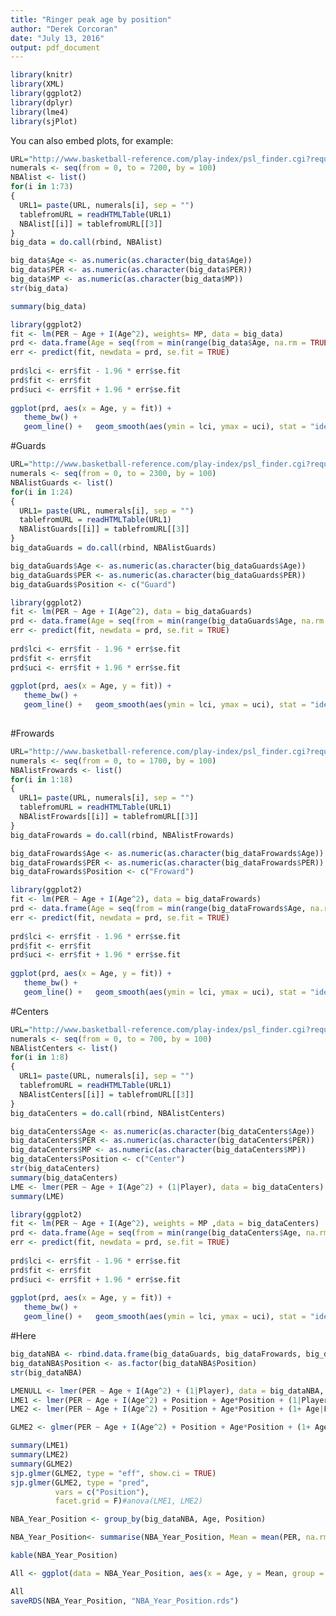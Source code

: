 ```yaml
---
title: "Ringer peak age by position"
author: "Derek Corcoran"
date: "July 13, 2016"
output: pdf_document
---
```


```r
library(knitr)
library(XML)
library(ggplot2)
library(dplyr)
library(lme4)
library(sjPlot)
```

You can also embed plots, for example:

```r
URL="http://www.basketball-reference.com/play-index/psl_finder.cgi?request=1&match=single&per_minute_base=36&per_poss_base=100&type=advanced&lg_id=NBA&is_playoffs=N&year_min=1980&year_max=&franch_id=&season_start=1&season_end=-1&age_min=0&age_max=99&height_min=0&height_max=99&shoot_hand=&birth_country_is=Y&birth_country=&birth_state=&college_id=&draft_year=&is_active=&debut_yr_nba_start=&debut_yr_nba_end=&debut_yr_aba_start=&debut_yr_aba_end=&is_hof=&is_as=&as_comp=gt&as_val=&award=&pos_is_g=Y&pos_is_gf=Y&pos_is_f=Y&pos_is_fg=Y&pos_is_fc=Y&pos_is_c=Y&pos_is_cf=Y&qual=mp_per_g_req&c1stat=&c1comp=gt&c1val=&c2stat=&c2comp=gt&c2val=&c3stat=&c3comp=gt&c3val=&c4stat=&c4comp=gt&c4val=&c5stat=&c5comp=gt&c6mult=1.0&c6stat=&order_by=season&order_by_asc=&offset="
numerals <- seq(from = 0, to = 7200, by = 100)
NBAlist <- list()
for(i in 1:73)
{
  URL1= paste(URL, numerals[i], sep = "")
  tablefromURL = readHTMLTable(URL1)
  NBAlist[[i]] = tablefromURL[[3]]
}
big_data = do.call(rbind, NBAlist)
```

```r
big_data$Age <- as.numeric(as.character(big_data$Age))
big_data$PER <- as.numeric(as.character(big_data$PER))
big_data$MP <- as.numeric(as.character(big_data$MP))
str(big_data)

summary(big_data)
```

```r
library(ggplot2)
fit <- lm(PER ~ Age + I(Age^2), weights= MP, data = big_data)
prd <- data.frame(Age = seq(from = min(range(big_data$Age, na.rm = TRUE)), to = max(range(big_data$Age, na.rm = TRUE)), length.out = 100))
err <- predict(fit, newdata = prd, se.fit = TRUE)
 
prd$lci <- err$fit - 1.96 * err$se.fit
prd$fit <- err$fit
prd$uci <- err$fit + 1.96 * err$se.fit
 
ggplot(prd, aes(x = Age, y = fit)) +
   theme_bw() +
   geom_line() +   geom_smooth(aes(ymin = lci, ymax = uci), stat = "identity")

```

#Guards

```r
URL="http://www.basketball-reference.com/play-index/psl_finder.cgi?request=1&match=single&type=advanced&per_minute_base=36&per_poss_base=100&lg_id=NBA&is_playoffs=N&year_min=1980&year_max=&franch_id=&season_start=1&season_end=-1&age_min=0&age_max=99&shoot_hand=&height_min=0&height_max=99&birth_country_is=Y&birth_country=&birth_state=&college_id=&draft_year=&is_active=&debut_yr_aba_start=&debut_yr_aba_end=&debut_yr_nba_start=&debut_yr_nba_end=&is_hof=&is_as=&as_comp=gt&as_val=&award=&pos_is_g=Y&pos_is_gf=&pos_is_f=&pos_is_fg=&pos_is_fc=&pos_is_c=&pos_is_cf=&qual=mp_per_g_req&c1stat=&c1comp=gt&c1val=&c2stat=&c2comp=gt&c2val=&c3stat=&c3comp=gt&c3val=&c4stat=&c4comp=gt&c4val=&c5stat=&c5comp=gt&c6mult=1.0&c6stat=&order_by=season&order_by_asc=&offset="
numerals <- seq(from = 0, to = 2300, by = 100)
NBAlistGuards <- list()
for(i in 1:24)
{
  URL1= paste(URL, numerals[i], sep = "")
  tablefromURL = readHTMLTable(URL1)
  NBAlistGuards[[i]] = tablefromURL[[3]]
}
big_dataGuards = do.call(rbind, NBAlistGuards)

```

```r
big_dataGuards$Age <- as.numeric(as.character(big_dataGuards$Age))
big_dataGuards$PER <- as.numeric(as.character(big_dataGuards$PER))
big_dataGuards$Position <- c("Guard")
```

```r
library(ggplot2)
fit <- lm(PER ~ Age + I(Age^2), data = big_dataGuards)
prd <- data.frame(Age = seq(from = min(range(big_dataGuards$Age, na.rm = TRUE)), to = max(range(big_dataGuards$Age, na.rm = TRUE)), length.out = 100))
err <- predict(fit, newdata = prd, se.fit = TRUE)
 
prd$lci <- err$fit - 1.96 * err$se.fit
prd$fit <- err$fit
prd$uci <- err$fit + 1.96 * err$se.fit
 
ggplot(prd, aes(x = Age, y = fit)) +
   theme_bw() +
   geom_line() +   geom_smooth(aes(ymin = lci, ymax = uci), stat = "identity")
 
```

#Frowards


```r
URL="http://www.basketball-reference.com/play-index/psl_finder.cgi?request=1&match=single&type=advanced&per_minute_base=36&per_poss_base=100&lg_id=NBA&is_playoffs=N&year_min=1980&year_max=&franch_id=&season_start=1&season_end=-1&age_min=0&age_max=99&shoot_hand=&height_min=0&height_max=99&birth_country_is=Y&birth_country=&birth_state=&college_id=&draft_year=&is_active=&debut_yr_aba_start=&debut_yr_aba_end=&debut_yr_nba_start=&debut_yr_nba_end=&is_hof=&is_as=&as_comp=gt&as_val=&award=&pos_is_g=&pos_is_gf=&pos_is_f=Y&pos_is_fg=&pos_is_fc=&pos_is_c=&pos_is_cf=&qual=mp_per_g_req&c1stat=&c1comp=gt&c1val=&c2stat=&c2comp=gt&c2val=&c3stat=&c3comp=gt&c3val=&c4stat=&c4comp=gt&c4val=&c5stat=&c5comp=gt&c6mult=1.0&c6stat=&order_by=season&order_by_asc=&offset="
numerals <- seq(from = 0, to = 1700, by = 100)
NBAlistFrowards <- list()
for(i in 1:18)
{
  URL1= paste(URL, numerals[i], sep = "")
  tablefromURL = readHTMLTable(URL1)
  NBAlistFrowards[[i]] = tablefromURL[[3]]
}
big_dataFrowards = do.call(rbind, NBAlistFrowards)
```

```r
big_dataFrowards$Age <- as.numeric(as.character(big_dataFrowards$Age))
big_dataFrowards$PER <- as.numeric(as.character(big_dataFrowards$PER))
big_dataFrowards$Position <- c("Froward")
```

```r
library(ggplot2)
fit <- lm(PER ~ Age + I(Age^2), data = big_dataFrowards)
prd <- data.frame(Age = seq(from = min(range(big_dataFrowards$Age, na.rm = TRUE)), to = max(range(big_dataFrowards$Age, na.rm = TRUE)), length.out = 100))
err <- predict(fit, newdata = prd, se.fit = TRUE)
 
prd$lci <- err$fit - 1.96 * err$se.fit
prd$fit <- err$fit
prd$uci <- err$fit + 1.96 * err$se.fit
 
ggplot(prd, aes(x = Age, y = fit)) +
   theme_bw() +
   geom_line() +   geom_smooth(aes(ymin = lci, ymax = uci), stat = "identity")
```

#Centers


```r
URL="http://www.basketball-reference.com/play-index/psl_finder.cgi?request=1&match=single&type=advanced&per_minute_base=36&per_poss_base=100&lg_id=NBA&is_playoffs=N&year_min=1980&year_max=&franch_id=&season_start=1&season_end=-1&age_min=0&age_max=99&shoot_hand=&height_min=0&height_max=99&birth_country_is=Y&birth_country=&birth_state=&college_id=&draft_year=&is_active=&debut_yr_aba_start=&debut_yr_aba_end=&debut_yr_nba_start=&debut_yr_nba_end=&is_hof=&is_as=&as_comp=gt&as_val=&award=&pos_is_g=&pos_is_gf=&pos_is_f=&pos_is_fg=&pos_is_fc=&pos_is_c=Y&pos_is_cf=&qual=mp_per_g_req&c1stat=&c1comp=gt&c1val=&c2stat=&c2comp=gt&c2val=&c3stat=&c3comp=gt&c3val=&c4stat=&c4comp=gt&c4val=&c5stat=&c5comp=gt&c6mult=1.0&c6stat=&order_by=season&order_by_asc=&offset="
numerals <- seq(from = 0, to = 700, by = 100)
NBAlistCenters <- list()
for(i in 1:8)
{
  URL1= paste(URL, numerals[i], sep = "")
  tablefromURL = readHTMLTable(URL1)
  NBAlistCenters[[i]] = tablefromURL[[3]]
}
big_dataCenters = do.call(rbind, NBAlistCenters)

```

```r
big_dataCenters$Age <- as.numeric(as.character(big_dataCenters$Age))
big_dataCenters$PER <- as.numeric(as.character(big_dataCenters$PER))
big_dataCenters$MP <- as.numeric(as.character(big_dataCenters$MP))
big_dataCenters$Position <- c("Center")
str(big_dataCenters)
summary(big_dataCenters)
LME <- lmer(PER ~ Age + I(Age^2) + (1|Player), data = big_dataCenters) 
summary(LME)

```

```r
library(ggplot2)
fit <- lm(PER ~ Age + I(Age^2), weights = MP ,data = big_dataCenters)
prd <- data.frame(Age = seq(from = min(range(big_dataCenters$Age, na.rm = TRUE)), to = max(range(big_dataCenters$Age, na.rm = TRUE)), length.out = 100))
err <- predict(fit, newdata = prd, se.fit = TRUE)
 
prd$lci <- err$fit - 1.96 * err$se.fit
prd$fit <- err$fit
prd$uci <- err$fit + 1.96 * err$se.fit
 
ggplot(prd, aes(x = Age, y = fit)) +
   theme_bw() +
   geom_line() +   geom_smooth(aes(ymin = lci, ymax = uci), stat = "identity")
```

#Here

```r


big_dataNBA <- rbind.data.frame(big_dataGuards, big_dataFrowards, big_dataCenters)
big_dataNBA$Position <- as.factor(big_dataNBA$Position)
str(big_dataNBA)

LMENULL <- lmer(PER ~ Age + I(Age^2) + (1|Player), data = big_dataNBA, REML=FALSE) 
LME1 <- lmer(PER ~ Age + I(Age^2) + Position + Age*Position + (1|Player), data = big_dataNBA, REML=FALSE) 
LME2 <- lmer(PER ~ Age + I(Age^2) + Position + Age*Position + (1+ Age|Player), data = big_dataNBA, REML=FALSE) 

GLME2 <- glmer(PER ~ Age + I(Age^2) + Position + Age*Position + (1+ Age|Player), data = big_dataNBA, REML=FALSE) 

summary(LME1)
summary(LME2)
summary(GLME2)
sjp.glmer(GLME2, type = "eff", show.ci = TRUE)
sjp.glmer(GLME2, type = "pred", 
          vars = c("Position"),
          facet.grid = F)#anova(LME1, LME2)

```

```r
NBA_Year_Position <- group_by(big_dataNBA, Age, Position)

NBA_Year_Position<- summarise(NBA_Year_Position, Mean = mean(PER, na.rm = TRUE), SD= sd(PER, na.rm = TRUE), n = n())

kable(NBA_Year_Position)

All <- ggplot(data = NBA_Year_Position, aes(x = Age, y = Mean, group = Position))  + geom_line(aes(color = Position)) + geom_smooth(aes(color= Position))

All
saveRDS(NBA_Year_Position, "NBA_Year_Position.rds")
```
